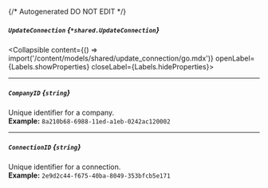 {/* Autogenerated DO NOT EDIT  */}

##### `UpdateConnection` *{`*shared.UpdateConnection`}*
<Collapsible content={() => import('/content/models/shared/update_connection/go.mdx')} openLabel={Labels.showProperties} closeLabel={Labels.hideProperties}>
</Collapsible>

---
##### `CompanyID` *{`string`}*
Unique identifier for a company.
<br/>
**Example:** `8a210b68-6988-11ed-a1eb-0242ac120002`

---
##### `ConnectionID` *{`string`}*
Unique identifier for a connection.
<br/>
**Example:** `2e9d2c44-f675-40ba-8049-353bfcb5e171`



